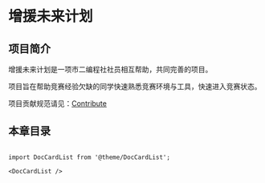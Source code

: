 # 增援未来计划

## 项目简介

增援未来计划是一项市二编程社社员相互帮助，共同完善的项目。

项目旨在帮助竞赛经验欠缺的同学快速熟悉竞赛环境与工具，快速进入竞赛状态。

项目贡献规范请见：[Contribute](/docs/contribute)

## 本章目录

```mdx-code-block

import DocCardList from '@theme/DocCardList';

<DocCardList />

```